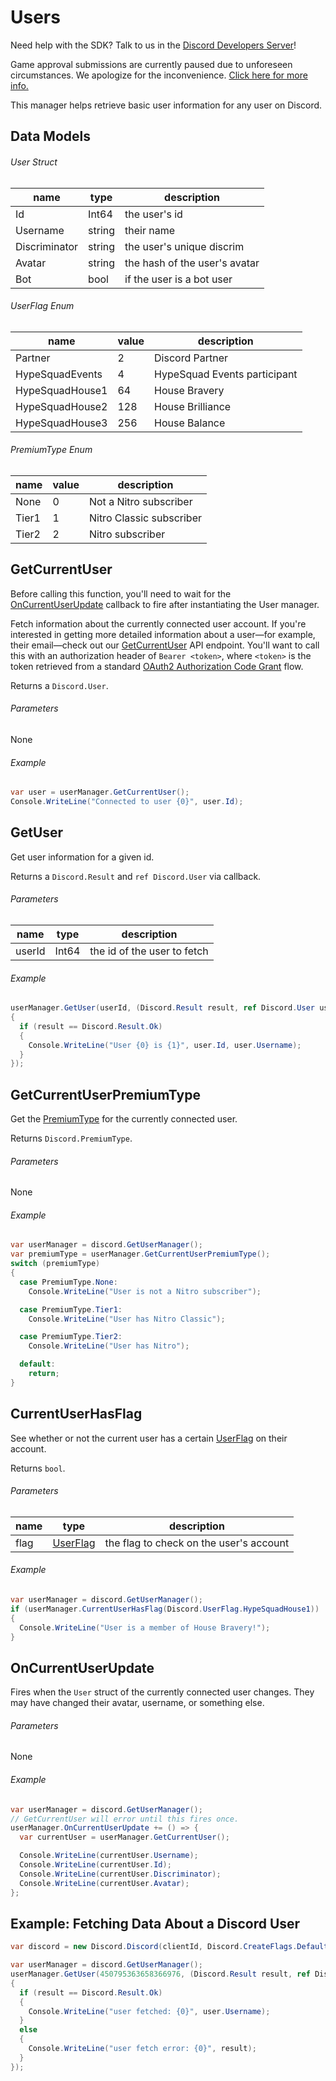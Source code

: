 # Users

<Alert type="info">

Need help with the SDK? Talk to us in the [Discord Developers Server](https://discord.gg/discord-developers)!

</Alert>

<Alert type="warn">

Game approval submissions are currently paused due to unforeseen circumstances. We apologize for the inconvenience. [Click here for more info.](https://support-dev.discord.com/hc/en-us/articles/360041437171)

</Alert>

This manager helps retrieve basic user information for any user on Discord.

## Data Models

###### User Struct

| name          | type   | description                   |
| ------------- | ------ | ----------------------------- |
| Id            | Int64  | the user's id                 |
| Username      | string | their name                    |
| Discriminator | string | the user's unique discrim     |
| Avatar        | string | the hash of the user's avatar |
| Bot           | bool   | if the user is a bot user     |

###### UserFlag Enum

| name            | value | description                  |
| --------------- | ----- | ---------------------------- |
| Partner         | 2     | Discord Partner              |
| HypeSquadEvents | 4     | HypeSquad Events participant |
| HypeSquadHouse1 | 64    | House Bravery                |
| HypeSquadHouse2 | 128   | House Brilliance             |
| HypeSquadHouse3 | 256   | House Balance                |

###### PremiumType Enum

| name  | value | description              |
| ----- | ----- | ------------------------ |
| None  | 0     | Not a Nitro subscriber   |
| Tier1 | 1     | Nitro Classic subscriber |
| Tier2 | 2     | Nitro subscriber         |

## GetCurrentUser

<Alert type="info">

Before calling this function, you'll need to wait for the [OnCurrentUserUpdate](/game-sdk/users#on-current-user-update) callback to fire after instantiating the User manager.

</Alert>

Fetch information about the currently connected user account. If you're interested in getting more detailed information about a user—for example, their email—check out our [GetCurrentUser](/resources/user#get-current-user) API endpoint. You'll want to call this with an authorization header of `Bearer <token>`, where `<token>` is the token retrieved from a standard [OAuth2 Authorization Code Grant](/topics/oauth2#authorization-code-grant) flow.

Returns a `Discord.User`.

###### Parameters

None

###### Example

```cs
var user = userManager.GetCurrentUser();
Console.WriteLine("Connected to user {0}", user.Id);
```

## GetUser

Get user information for a given id.

Returns a `Discord.Result` and `ref Discord.User` via callback.

###### Parameters

| name   | type  | description                 |
| ------ | ----- | --------------------------- |
| userId | Int64 | the id of the user to fetch |

###### Example

```cs
userManager.GetUser(userId, (Discord.Result result, ref Discord.User user) =>
{
  if (result == Discord.Result.Ok)
  {
    Console.WriteLine("User {0} is {1}", user.Id, user.Username);
  }
});
```

## GetCurrentUserPremiumType

Get the [PremiumType](/game-sdk/user#data-models-premiumtype-enum) for the currently connected user.

Returns `Discord.PremiumType`.

###### Parameters

None

###### Example

```cs
var userManager = discord.GetUserManager();
var premiumType = userManager.GetCurrentUserPremiumType();
switch (premiumType)
{
  case PremiumType.None:
    Console.WriteLine("User is not a Nitro subscriber");

  case PremiumType.Tier1:
    Console.WriteLine("User has Nitro Classic");

  case PremiumType.Tier2:
    Console.WriteLine("User has Nitro");

  default:
    return;
}
```

## CurrentUserHasFlag

See whether or not the current user has a certain [UserFlag](/game-sdk/user#data-models-userflag-enum) on their account.

Returns `bool`.

###### Parameters

| name | type                                                 | description                             |
| ---- | ---------------------------------------------------- | --------------------------------------- |
| flag | [UserFlag](/game-sdk/user#data-models-userflag-enum) | the flag to check on the user's account |

###### Example

```cs
var userManager = discord.GetUserManager();
if (userManager.CurrentUserHasFlag(Discord.UserFlag.HypeSquadHouse1))
{
  Console.WriteLine("User is a member of House Bravery!");
}
```

## OnCurrentUserUpdate

Fires when the `User` struct of the currently connected user changes. They may have changed their avatar, username, or something else.

###### Parameters

None

###### Example

```cs
var userManager = discord.GetUserManager();
// GetCurrentUser will error until this fires once.
userManager.OnCurrentUserUpdate += () => {
  var currentUser = userManager.GetCurrentUser();

  Console.WriteLine(currentUser.Username);
  Console.WriteLine(currentUser.Id);
  Console.WriteLine(currentUser.Discriminator);
  Console.WriteLine(currentUser.Avatar);
};
```

## Example: Fetching Data About a Discord User

```cs
var discord = new Discord.Discord(clientId, Discord.CreateFlags.Default);

var userManager = discord.GetUserManager();
userManager.GetUser(450795363658366976, (Discord.Result result, ref Discord.User user) =>
{
  if (result == Discord.Result.Ok)
  {
    Console.WriteLine("user fetched: {0}", user.Username);
  }
  else
  {
    Console.WriteLine("user fetch error: {0}", result);
  }
});
```
